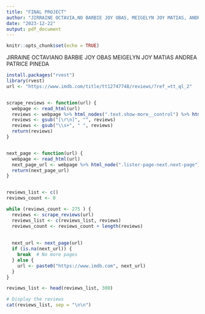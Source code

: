 ```yaml
---
title: "FINAL PROJECT"
author: "JIRRAINE OCTAVIA,NO BARBIE JOY OBAS, MEIGELYN JOY MATIAS, ANDREA PATRICE PINEDA"
date: "2023-12-22"
output: pdf_document
---
```


```r
knitr::opts_chunk$set(echo = TRUE)
```

JIRRAINE OCTAVIANO
BARBIE JOY OBAS
MEIGELYN JOY MATIAS
ANDREA PATRICE PINEDA 

```r
install.packages("rvest")
library(rvest)
url <- "https://www.imdb.com/title/tt12747748/reviews/?ref_=tt_ql_2"


scrape_reviews <- function(url) {
  webpage <- read_html(url)
  reviews <- webpage %>% html_nodes(".text.show-more__control") %>% html_text()
  reviews <- gsub("[\r\n]", "", reviews)
  reviews <- gsub("\\s+", " ", reviews)
  return(reviews)
}


next_page <- function(url) {
  webpage <- read_html(url)
  next_page_url <- webpage %>% html_node(".lister-page-next.next-page") %>% html_attr("href")
  return(next_page_url)
}


reviews_list <- c()
reviews_count <- 0

while (reviews_count <- 275 ) {
  reviews <- scrape_reviews(url)
  reviews_list <- c(reviews_list, reviews)
  reviews_count <- reviews_count + length(reviews)
  
  
  next_url <- next_page(url)
  if (is.na(next_url)) {
    break  # No more pages
  } else {
    url <- paste0("https://www.imdb.com", next_url)
  }
}

reviews_list <- head(reviews_list, 300)

# Display the reviews
cat(reviews_list, sep = "\n\n")
```